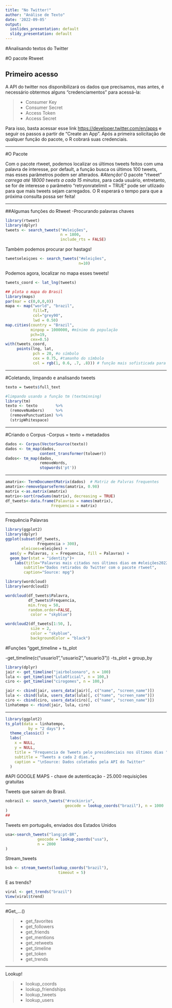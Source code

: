 ---
title: "No Twitter!"
author: "Análise de Texto"
date: '2022-09-05'
output:
  ioslides_presentation: default
  slidy_presentation: default
---


#Analisando textos do Twitter

#O pacote Rtweet 

## Primeiro acesso 
A API do twitter nos disponibilizará os dados que precisamos, mas antes, é necessário obtermos alguns "credenciamentos" para acessá-la: 

> - Consumer Key
> - Consumer Secret
> - Access Token
> - Access Secret


Para isso, basta acessar esse link <https://developer.twitter.com/en/apps> e seguir os passos a partir de "Create an App". Após a primeira solicitação de qualquer função do pacote, o R cobrará suas credenciais. 


---


#O Pacote

Com o pacote rtweet, podemos localizar os últimos tweets feitos com uma palavra de interesse, por default, a função busca os últimos 100 tweets, mas esses parâmetros podem ser alterados. 
*#Atenção!*
O pacote "rtweet" *carrega até 18000 tweets a cada 15 minutos*, para cada usuário, entretanto, se for de interesse o parâmetro "retryonratelimit = TRUE" pode ser utlizado para que mais tweets sejam carregados. O R esperará o tempo para que a próxima consulta possa ser feita! 


---


##Algumas funções do Rtweet
-Procurando palavras chaves
```{r}
library(rtweet)
library(dplyr)
tweets <- search_tweets("#eleições", 
                        n = 1800,
                        include_rts = FALSE)
```
Também podemos procurar por hastags!
```{r}
tweetseleiçoes <- search_tweets("#eleições",
                                n=10)
```

Podemos agora, localizar no mapa esses tweets!
```{r setup}
tweets_coord <- lat_lng(tweets)
```

```{r}
## plota o mapa do Brasil
library(maps)
par(mar = c(0,0,0,0))
mapa <- map("world", "brazil",  
            fill=T,
            col="grey90",
            lwd = 0.50)
map.cities(country = "Brazil",
           minpop = 1000000, #mínimo da população
           pch=19, 
           cex=0.5)
with(tweets_coord,
     points(lng, lat, 
            pch = 20, #o símbolo
            cex = 0.75, #tamanho do símbolo
            col = rgb(1, 0.6, .7, .8))) # função mais sofisticada para escolha da cor
```


---


#Coletando, limpando e analisando tweets 

```{r}
texto = tweets$full_text
```

```{r}
#limpando usando a função tm (textminning)
library(tm)
texto <- texto        %>%
  (removeNumbers)     %>%
  (removePunctuation) %>%
  (stripWhitespace)
```



---


#Criando o Corpus
-Corpus = texto + metadados 

```{r}
dados <- Corpus(VectorSource(texto))
dados <- tm_map(dados, 
               content_transformer(tolower))
dados<- tm_map(dados, 
               removeWords, 
               stopwords('pt')) 
```
---



```{r}
amatrix<- TermDocumentMatrix(dados)  # Matriz de Palvras frequentes 
amatrix<-removeSparseTerms(amatrix, 0.98)
matrix <-as.matrix(amatrix)
matrix<-sort(rowSums(matrix), decreasing = TRUE)
df_tweets<-data.frame(Palavras = names(matrix),
                    Frequencia = matrix) 
```

---


Frequência Palavras 
```{r}
library(ggplot2)
library(dplyr)
ggplot(subset(df_tweets,
              Frequencia > 300),
       eleicoes=eleições) +
  aes(y = Palavras, x = Frequencia, fill = Palavras) +
  geom_bar(stat = "identity")+
    labs(title="Palavras mais citadas nos últimos dias em #eleições2022", 
        subtitle="Dados retirados do Twitter com o pacote rtweet",
        caption="Source: mpg")
```


```{r}
library(wordcloud)
library(wordcloud2)

wordcloud(df_tweets$Palavra,
          df_tweets$Frequencia,
          min.freq = 50,
          random.order=FALSE,
           color = "skyblue")
```

```{r}

wordcloud2(df_tweets[1:50, ],
           size = 2, 
           color = "skyblue", 
           backgroundColor = "black")
```
#Funções "gget_timeline + ts_plot

-get_timeline(c("usuario1","usuario2","usuario3")) 
-ts_plot + group_by

```{r}
library(dplyr)
jair <- get_timeline("jairbolsonaro", n = 100)
lula <- get_timeline("LulaOficial", n = 100,)
ciro <- get_timeline("cirogomes", n = 100,)

jair <- cbind(jair, users_data(jair)[, c("name", "screen_name")])
lula <- cbind(lula, users_data(lula)[, c("name", "screen_name")])
ciro <- cbind(ciro, users_data(ciro)[, c("name", "screen_name")])
linhatempo <- rbind(jair, lula, ciro)
```


---


```{r}
library(ggplot2)
ts_plot(data = linhatempo,
          by = "2 days") +
  theme_classic() +
  labs(
    x = NULL, 
    y = NULL,
    title = "Frequencia de Tweets pelo presidenciais nos últimos dias ",
    subtitle = "Tweets a cada 2 dias.",
    caption = "\nSource: Dados coletados pela API do Twitter"
  )
```

#API GOOGLE MAPS 
- chave de autenticação
- 25.000 requisições gratuitas 

Tweets que sairam do Brasil.
```{r}
nobrasil <- search_tweets("#rockinrio",
                          geocode = lookup_coords("brazil"), n = 1000
)
##
```
Tweets em português, enviados dos Estados Unidos 
```{r}
usa<-search_tweets("lang:pt-BR",
              geocode = lookup_coords("usa"), 
              n = 2000
)
```

Stream_tweets
```{r}
bsb <- stream_tweets(lookup_coords("brazil"), 
                       timeout = 5)
```

E as trends?
```{r, echo=TRUE, }
viral <- get_trends("brazil")
View(viral$trend)
```


---


#Get_...()

> - get_favorites 
> - get_followers 
> - get_friends 
> - get_mentions 
> - get_retweets 
> - get_timeline 
> - get_token 
> - get_trends


---

Lookup! 

> - lookup_coords 
> - lookup_friendships 
> - lookup_tweets 
> - lookup_users
